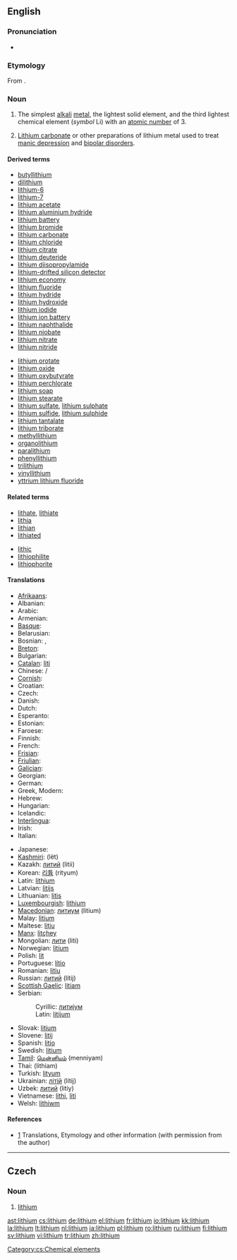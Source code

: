 {{see|Lithium}}
{{wikipedia|Lithium}}
{{wikipedia|Lithium pharmacology}}
==English==
{{elements|Li|helium|He|beryllium|Be}}

===Pronunciation===
*{{IPA|/ˈlɪθiəm/}}

===Etymology===
From {{Gr.}} {{term|λίθος|tr=lithos||stone|lang=el}}.

===Noun===
{{en-noun|-}}

# {{element}} The simplest [[alkali]] [[metal]], the lightest solid element, and the third lightest chemical element (''symbol'' Li) with an [[atomic number]] of 3.
# {{pharmaceutical drug}} [[lithium carbonate|Lithium carbonate]] or other preparations of lithium metal used to treat [[manic depression]] and [[bipolar disorder]]s.

====Derived terms====
{{rel-top|terms derived from "lithium"}}
*[[butyllithium]]
*[[dilithium]]
*[[lithium-6]]
*[[lithium-7]]
*[[lithium acetate]]
*[[lithium aluminium hydride]]
*[[lithium battery]]
*[[lithium bromide]]
*[[lithium carbonate]]
*[[lithium chloride]]
*[[lithium citrate]]
*[[lithium deuteride]]
*[[lithium diisopropylamide]]
*[[lithium-drifted silicon detector]]
*[[lithium economy]]
*[[lithium fluoride]]
*[[lithium hydride]]
*[[lithium hydroxide]]
*[[lithium iodide]]
*[[lithium ion battery]]
*[[lithium naphthalide]]
*[[lithium niobate]]
*[[lithium nitrate]]
*[[lithium nitride]]
{{rel-mid}}
*[[lithium orotate]]
*[[lithium oxide]]
*[[lithium oxybutyrate]]
*[[lithium perchlorate]]
*[[lithium soap]]
*[[lithium stearate]]
*[[lithium sulfate]], [[lithium sulphate]]
*[[lithium sulfide]], [[lithium sulphide]]
*[[lithium tantalate]]
*[[lithium triborate]]
*[[methyllithium]]
*[[organolithium]]
*[[paralithium]]
*[[phenyllithium]]
*[[trilithium]]
*[[vinyllithium]]
*[[yttrium lithium fluoride]]
{{rel-bottom}}

====Related terms====
{{rel-top|terms related to "lithium"}}
*[[lithate]], [[lithiate]]
*[[lithia]]
*[[lithian]]
*[[lithiated]]
{{rel-mid}}
*[[lithic]]
*[[lithiophilite]]
*[[lithiophorite]]
{{rel-bottom}}

====Translations====
{{trans-top|chemical element}}
*[[Afrikaans]]: {{t|af|lithium}}
*Albanian: {{t|sq|litium}}
*Arabic: {{t|ar|sc=ARchar|ليثيوم|tr=líθyum|m}}
*Armenian: {{t|hy|լիթիում|tr=lit‘ium}}
*[[Basque]]: {{t|eu|litioa}}
*Belarusian: {{t|be|лiтый|tr=lítyj|m}}
*Bosnian: {{t|bs|litij|m}}, {{t|bs|litijum|m}}
*[[Breton]]: {{t|br|litiom}}
*Bulgarian: {{t|bg|литий|tr=lítij|m}}
*[[Catalan]]: [[liti]] {{m}}
*Chinese: {{t|zh|鋰}} / {{t|zh|锂|tr=lǐ}}
*[[Cornish]]: {{t|kw|lythyum}}
*Croatian: {{t|hr|litij|m}}
*Czech: {{t|cs|lithium|m}}
*Danish: {{t|da|lithium}}
*Dutch: {{t|nl|lithium|n}}
*Esperanto: {{t|eo|litio}}
*Estonian: {{t|et|liitium}}
*Faroese: {{t|fo|lithium}}
*Finnish: {{t|fi|litium}}
*French: {{t|fr|lithium|m}}
*[[Frisian]]: {{t|fy|lithium}}
*[[Friulian]]: {{t|fur|liti}}
*[[Galician]]: {{t|gl|litio}}
*Georgian: {{t|ka|ლითიუმი|tr=litiumi}}
*German: {{t|de|Lithium|n}}
*Greek, Modern: {{t|el|λίθιο|tr=líthio|n}}
*Hebrew: {{t|he|ליתיום|tr=lityum}}
*Hungarian: {{t|hu|lítium}}
*Icelandic: {{t|is|litín}}
*[[Interlingua]]: {{t|ia|lithium}}
*Irish: {{t|ga|litiam}}
*Italian: {{t|it|litio|m}}
{{trans-mid}}
*Japanese: {{t|ja|リチウム|tr=richiumu}}
*[[Kashmiri]]: (lët)
*Kazakh: [[литий]] (litii)
*Korean: [[리튬]] (rityum)
*Latin: [[#Latin|lithium]]
*Latvian: [[litijs]]
*Lithuanian: [[litis]]
*[[Luxembourgish]]: [[#Luxembourgish|lithium]]
*[[Macedonian]]: [[литиум]] (litium)
*Malay: [[litium]]
*Maltese: [[litju]]
*[[Manx]]: [[litçhey]]
*Mongolian: [[лити]] (liti)
*Norwegian: [[litium]]
*Polish: [[lit]] {{m}}
*Portuguese: [[lítio]] {{m}}
*Romanian: [[litiu]] {{n}}
*Russian: [[литий]] (lítij) {{m}}
*[[Scottish Gaelic]]: [[litiam]]
*Serbian:
*:Cyrillic: [[литиjум#Serbian|литиjум]] {{m}}
*:Latin: [[litijum#Serbian|litijum]] {{m}}
*Slovak: [[litium]]
*Slovene: [[litij]]
*Spanish: [[litio]] {{m}}
*Swedish: [[litium]] {{n}}
*[[Tamil]]: [[மென்னியம்]] (menniyam)
*Thai: {{THchar|[[ลิเทียม]]}} (lithiam)
*Turkish: [[lityum]]
*Ukrainian: [[лiтiй]] (lítij) {{m}}
*Uzbek: [[литий]] (litiy)
*Vietnamese: [[lithi]], [[liti]]
*Welsh: [[lithiwm]]
{{trans-bottom}}

{{trans-top|treatment for mental disorders}}
{{trans-mid}}
{{trans-bottom}}

====References====
*[http://elements.vanderkrogt.net/elem/li.html] Translations, Etymology and other information (with permission from the author)

----

==Czech==

===Noun===
{{infl|cs|noun|g=n}}

# [[#English|lithium]]

[[Category:cs:Chemical elements]]

[[ast:lithium]]
[[cs:lithium]]
[[de:lithium]]
[[el:lithium]]
[[fr:lithium]]
[[io:lithium]]
[[kk:lithium]]
[[la:lithium]]
[[lt:lithium]]
[[nl:lithium]]
[[ja:lithium]]
[[pl:lithium]]
[[ro:lithium]]
[[ru:lithium]]
[[fi:lithium]]
[[sv:lithium]]
[[vi:lithium]]
[[tr:lithium]]
[[zh:lithium]]